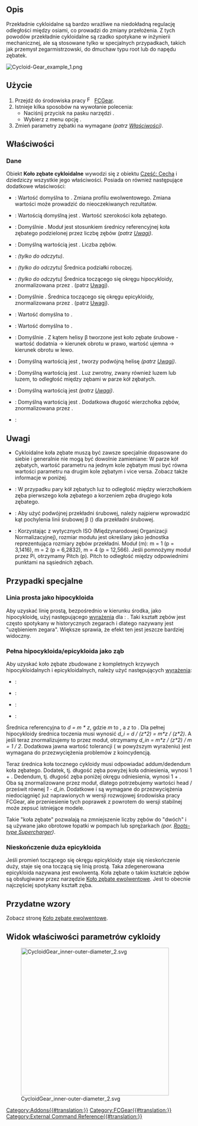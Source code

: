 <languages/>

{{Docnav/pl
|[[FCGear_InvoluteRack/pl|Listwa zębata ewolwentowa]]
|[[FCGear_CycloidRack/pl|Listwa zębata cykloidalna]]
|[[FCGear_Workbench/pl|środowisko pracy FCGear]]
|IconL=FCGear_InvoluteRack.svg
|IconR=FCGear_CycloidRack.svg
|IconC=FCGear_workbench_icon.svg
}}

{{GuiCommand/pl
|Name=FCGear CycloidGear
|Name/pl=FCGear: Koło zębate cykloidalne
|MenuLocation=Gear → Koło zębate cykloidalne
|Workbenches=[[FCGear_Workbench/pl|FCGear]]
|Shortcut=Brak
|Version=v0.16
|SeeAlso=[[FCGear_InvoluteGear/pl|Koło zębate ewolwentowe]]
}}

<span id="Description"></span>
==Opis==

Przekładnie cykloidalne są bardzo wrażliwe na niedokładną regulację odległości między osiami, co prowadzi do zmiany przełożenia. Z tych powodów przekładnie cykloidalne są rzadko spotykane w inżynierii mechanicznej, ale są stosowane tylko w specjalnych przypadkach, takich jak przemysł zegarmistrzowski, do dmuchaw typu root lub do napędu zębatek.

[[Image:Cycloid-Gear_example_1.png]]
{{Caption|Od lewej do prawej: Przekładnia czołowa, przekładnia walcowa, podwójna przekładnia walcowa}}

<span id="Usage"></span>
==Użycie==

# Przejdź do środowiska pracy [[Image:FCGear_workbench_icon.svg|16px]] [[FCGear_Workbench/pl|FCGear]].
# Istnieje kilka sposobów na wywołanie polecenia:
#* Naciśnij przycisk  na pasku narzędzi {{Button|[[File:FCGear_CycloidGear.svg|16px]] '''Koło zębate cykloidalne'''}}.
#* Wybierz z menu opcję {{MenuCommand|Gear → [[File:FCGear_HypoCycloidGear.svg|16px]] Koło zębate cykloidalne}}.
# Zmień parametry zębatki na wymagane ''(patrz [[#Właściwości|Właściwości]])''.

<span id="Properties"></span>
==Właściwości==

<span id="Data"></span>
===Dane===

Obiekt '''Koło zębate cykloidalne''' wywodzi się z obiektu [[Part_Feature/pl|Część: Cecha]] i dziedziczy wszystkie jego właściwości. Posiada on również następujące dodatkowe właściwości:

{{Properties_Title|Dokładność}}

* {{PropertyData|numpoints|Integer}}: Wartość domyślna to {{value|15}}. Zmiana profilu ewolwentowego. Zmiana wartości może prowadzić do nieoczekiwanych rezultatów.

{{Properties_Title|Podstawowe}}

* {{PropertyData|wysokość|Length}}: Wartością domyślną jest {{Value|5 mm}}. Wartość szerokości koła zębatego.
* {{PropertyData|moduł|Length}}: Domyślnie {{Value|1 mm}}. Moduł jest stosunkiem średnicy referencyjnej koła zębatego podzielonej przez liczbę zębów ''(patrz [[#Uwagi|Uwagi]])''.
* {{PropertyData|zęby|Integer}}: Domyślną wartością jest {{Value|15}}. Liczba zębów.

{{Properties_Title|Obliczone}}

* {{PropertyData|luz_kątowy|Angle}}: ''(tylko do odczytu)''.
* {{PropertyData|dw|Length}}: ''(tylko do odczytu)'' Średnica podziałki roboczej.

{{Properties_Title|cykloidalna}}

* {{PropertyData|Średnica_wewnętrzna|Float}}: ''(tylko do odczytu)'' Średnica toczącego się okręgu hipocykloidy, znormalizowana przez {{PropertyData|moduł}}. (patrz [[#Uwagi|Uwagi]]).
* {{PropertyData|Średnica_zewnętrzna|Float}}: Domyślnie {{Value|7.5}}. Średnica toczącego się okręgu epicykloidy, znormalizowana przez {{PropertyData|moduł}}. (patrz [[#Uwagi|Uwagi]]).

{{Properties_Title|Zaokrąglenie}}

* {{PropertyData|head_fillet|Float}}: Wartość domyślna to {{value|0 mm}}.
* {{PropertyData|root_fillet|Float}}: Wartość domyślna to {{value|0 mm}}.

{{Properties_Title|Śrubowy}}

* {{PropertyData|beta|Angle}}: Domyślnie {{Value|0 °}}. Z kątem helisy β tworzone jest koło zębate śrubowe - wartość dodatnia → kierunek obrotu w prawo, wartość ujemna → kierunek obrotu w lewo.
* {{PropertyData|Podwójna_helisa|Bool}}: Domyślną wartością jest {{False/pl}}, {{True/pl}} tworzy podwójną helisę ''(patrz [[#Uwagi|Uwagi]])''.

{{Properties_Title|Tolerancja}}

* {{PropertyData|luz|Length}}: Domyślną wartością jest {{Value|0}}. Luz zwrotny, zwany również luzem lub luzem, to odległość między zębami w parze kół zębatych.

* {{PropertyData|Prześwit|Float}}: Domyślną wartością jest {{Value|0.25}} ''(patrz [[#Uwagi|Uwagi]])''.
* {{PropertyData|head|Float}}: Domyślną wartością jest {{Value|0}}. Dodatkowa długość wierzchołka zębów, znormalizowana przez {{PropertyData|moduł}}.

{{Properties_Title|Wersja}}

* {{PropertyData|Wersja|String}}:

<span id="Notes"></span>
==Uwagi==

* Cykloidalne koła zębate muszą być zawsze specjalnie dopasowane do siebie i generalnie nie mogą być dowolnie zamieniane: W parze kół zębatych, wartość parametru {{Emphasis|średnica_wewnętrzna}} na jednym kole zębatym musi być równa wartości parametru {{Emphasis|średnica_zewnętrzna}} na drugim kole zębatym i vice versa. Zobacz także informacje w {{Emphasis|Właściwości widoku parametrów cykloidy}} poniżej.
* {{Emphasis|Prześwit}}: W przypadku pary kół zębatych luz to odległość między wierzchołkiem zęba pierwszego koła zębatego a korzeniem zęba drugiego koła zębatego.
* {{Emphasis|Podwójna_helisa}}: Aby użyć podwójnej przekładni śrubowej, należy najpierw wprowadzić kąt pochylenia linii śrubowej β ({{Emphasis|beta}}) dla przekładni śrubowej.
* {{Emphasis|moduł}}: Korzystając z wytycznych ISO (Międzynarodowej Organizacji Normalizacyjnej), rozmiar modułu jest określany jako jednostka reprezentująca rozmiary zębów przekładni. Moduł (m): m = 1 (p = 3,1416), m = 2 (p = 6,2832), m = 4 (p = 12,566). Jeśli pomnożymy moduł przez Pi, otrzymamy Pitch (p). Pitch to odległość między odpowiednimi punktami na sąsiednich zębach.

<span id="Special_cases"></span>
==Przypadki specjalne==

<span id="Straight_line_as_hypocycloid"></span>
===Linia prosta jako hipocykloida===

Aby uzyskać linię prostą, bezpośrednio w kierunku środka, jako hipocykloidę, użyj następującego [[Expressions/pl|wyrażenia]] dla {{PropertyData|średnicy_wewnętrznej}}: {{incode|teeth / 2}}. Taki kształt zębów jest często spotykany w historycznych zegarach i dlatego nazywany jest "uzębieniem zegara". Większe {{PropertyData|Prześwit}} sprawia, że efekt ten jest jeszcze bardziej widoczny.

<span id="Full_hypocycloid/epicycloid_as_tooth"></span>
===Pełna hipocykloida/epicykloida jako ząb===

Aby uzyskać koło zębate zbudowane z kompletnych krzywych hipocykloidalnych i epicykloidalnych, należy użyć następujących [[Expressions/pl|wyrażenia]]:
* {{PropertyData|średnica_wewnętrzna}}: {{incode|0.5 + 1e-6}}
* {{PropertyData|średnica_zewnętrzna}}: {{incode|średnica_wewnętrzna}}
* {{PropertyData|Prześwit}}: {{incode|(-1 + średnica_wewnętrzna/1mm) * 2}}
* {{PropertyData|head}}: {{incode|(-1 + średnica_zewnętrzna/1mm) * 2}}

Średnica referencyjna to ''d = m * z'', gdzie ''m'' to {{PropertyData|moduł}}, a ''z'' to {{PropertyData|zęby}}.
Dla pełnej hipocykloidy średnica toczenia musi wynosić ''d_i = d / (z*2) = m*z / (z*2)''. A jeśli teraz znormalizujemy to przez moduł, otrzymamy ''d_in = m*z / (z*2) / m = 1 / 2''. Dodatkowa jawna wartość tolerancji ({{incode|1e-6}} w powyższym wyrażeniu) jest wymagana do przezwyciężenia problemów z koincydencją.

Teraz średnica koła tocznego cykloidy musi odpowiadać addum/dedendum koła zębatego. Dodatek, tj. długość zęba powyżej koła odniesienia, wynosi 1 + {{PropertyData|head}}. Dedendum, tj. długość zęba poniżej okręgu odniesienia, wynosi 1 + {{PropertyData|prześwit}}. Oba są znormalizowane przez moduł, dlatego potrzebujemy wartości head / prześwit równej ''1 - d_in''. Dodatkowe {{incode| / 1mm}} i {{incode| * 2}} są wymagane do przezwyciężenia niedociągnięć już naprawionych w wersji rozwojowej środowiska pracy FCGear, ale przeniesienie tych poprawek z powrotem do wersji stabilnej może zepsuć istniejące modele.

Takie "koła zębate" pozwalają na zmniejszenie liczby zębów do "dwóch" i są używane jako obrotowe łopatki w pompach lub sprężarkach ''(por. [https://en.wikipedia.org/wiki/Roots-type_supercharger Roots-type Supercharger])''.

<span id="Infinitely_large_epicycloid"></span>
===Nieskończenie duża epicykloida===

Jeśli promień toczącego się okręgu epicykloidy staje się nieskończenie duży, staje się ona toczącą się linią prostą. Taka zdegenerowana epicykloida nazywana jest ewolwentą. Koła zębate o takim kształcie zębów są obsługiwane przez narzędzie [[FCGear_InvoluteGear/pl|Koło zębate ewolwentowe]]. Jest to obecnie najczęściej spotykany kształt zęba.

<span id="Useful_formulas"></span>
==Przydatne wzory==

Zobacz stronę [[FCGear_InvoluteGear/pl#Przydatne_wzory|Koło zębate ewolwentowe]].

<span id="Properties_cycloid_parameter_view"></span>
==Widok właściwości parametrów cykloidy==

[[File:CycloidGear inner-outer-diameter 2.svg|400px]]


{{Docnav/pl
|[[FCGear_InvoluteRack/pl|Listwa zębata ewolwentowa]]
|[[FCGear_CycloidRack/pl|Listwa zębata cykloidalna]]
|[[FCGear_Workbench/pl|środowisko pracy FCGear]]
|IconL=FCGear_InvoluteRack.svg
|IconR=FCGear_CycloidRack.svg
|IconC=FCGear_workbench_icon.svg
}}

[[Category:Addons{{#translation:}}]]
[[Category:FCGear{{#translation:}}]]
[[Category:External Command Reference{{#translation:}}]]